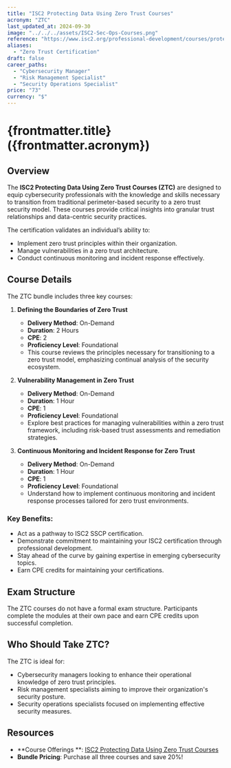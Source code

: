 ```yaml
---
title: "ISC2 Protecting Data Using Zero Trust Courses"
acronym: "ZTC"
last_updated_at: 2024-09-30
image: "../../../assets/ISC2-Sec-Ops-Courses.png"
reference: "https://www.isc2.org/professional-development/courses/protecting-data-using-zero-trust"
aliases:
  - "Zero Trust Certification"
draft: false
career_paths:
  - "Cybersecurity Manager"
  - "Risk Management Specialist"
  - "Security Operations Specialist"
price: "73"
currency: "$"
---
```


# {frontmatter.title} ({frontmatter.acronym})

## Overview

The **ISC2 Protecting Data Using Zero Trust Courses (ZTC)** are designed to equip cybersecurity professionals with the
knowledge and skills necessary to transition from traditional perimeter-based security to a zero trust security model.
These courses provide critical insights into granular trust relationships and data-centric security practices.

The certification validates an individual’s ability to:

- Implement zero trust principles within their organization.
- Manage vulnerabilities in a zero trust architecture.
- Conduct continuous monitoring and incident response effectively.

## Course Details

The ZTC bundle includes three key courses:

1. **Defining the Boundaries of Zero Trust**
    - **Delivery Method**: On-Demand
    - **Duration**: 2 Hours
    - **CPE**: 2
    - **Proficiency Level**: Foundational
    - This course reviews the principles necessary for transitioning to a zero trust model, emphasizing continual
      analysis of the security ecosystem.

2. **Vulnerability Management in Zero Trust**
    - **Delivery Method**: On-Demand
    - **Duration**: 1 Hour
    - **CPE**: 1
    - **Proficiency Level**: Foundational
    - Explore best practices for managing vulnerabilities within a zero trust framework, including risk-based trust
      assessments and remediation strategies.

3. **Continuous Monitoring and Incident Response for Zero Trust**
    - **Delivery Method**: On-Demand
    - **Duration**: 1 Hour
    - **CPE**: 1
    - **Proficiency Level**: Foundational
    - Understand how to implement continuous monitoring and incident response processes tailored for zero trust
      environments.

### Key Benefits:

- Act as a pathway to ISC2 SSCP certification.
- Demonstrate commitment to maintaining your ISC2 certification through professional development.
- Stay ahead of the curve by gaining expertise in emerging cybersecurity topics.
- Earn CPE credits for maintaining your certifications.

## Exam Structure

The ZTC courses do not have a formal exam structure. Participants complete the modules at their own pace and earn CPE
credits upon successful completion.

## Who Should Take ZTC?

The ZTC is ideal for:

- Cybersecurity managers looking to enhance their operational knowledge of zero trust principles.
- Risk management specialists aiming to improve their organization's security posture.
- Security operations specialists focused on implementing effective security measures.

## Resources

- **Course Offerings
  **: [ISC2 Protecting Data Using Zero Trust Courses](https://www.isc2.org/professional-development/courses/protecting-data-using-zero-trust)
- **Bundle Pricing**: Purchase all three courses and save 20%!